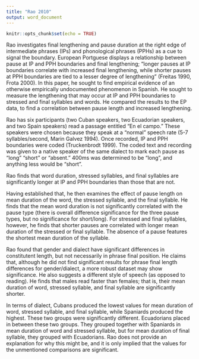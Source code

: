```yaml
---
title: "Rao 2010"
output: word_document
---
```


```r
knitr::opts_chunk$set(echo = TRUE)
```

Rao investigates final lengthening and pause duration at the right edge of intermediate phrases (IPs) and phonological phrases (PPHs) as a cue to signal the boundary. European Portguese displays a relationship between pause at IP and PPH boundaries and final lengthening; "longer pauses at IP boundaries correlate with increased final lengthening, while shorter pauses at PPH boundaries are tied to a lesser degree of lengthening" (Freitas 1990, Frota 2000). In this paper, he sought to find empirical evidence of an otherwise empirically undocumented phenomenon in Spanish. He sought to measure the lengthening that may occur at IP and PPH boundaries to stressed and final syllables and words. He compared the results to the EP data, to find a correlation between pause length and increased lengthening.

Rao has six participants (two Cuban speakers, two Ecuadorian speakers, and two Spain speakers) read a passage entitled "En el campo." These speakers were chosen because they speak at a "normal" speech rate (5-7 syllables/second, Marin Galvez 1994). Once recorded, IP and PPH boundaries were coded (Truckenbrodt 1999). The coded text and recording was given to a native speaker of the same dialect to mark each pause as "long" "short" or "absent." 400ms was determined to be "long", and anything less would be "short".

Rao finds that word duration, stressed syllables, and final syllables are significantly longer at IP and PPH boundaries than those that are not.

Having established that, he then examines the effect of pause length on mean duration of the word, the stressed syllable, and the final syllable. He finds that the mean word duration is not significantly correlated with the pause type (there is overall difference significance for the three pause types, but no significance for short/long). For stressed and final syllables, however, he finds that shorter pauses are correlated with longer mean duration of the stressed or final syllable. The absence of a pause features the shortest mean duration of the syllable.

Rao found that gender and dialect have significant differences in constitutent length, but not necessarily in phrase final position. He claims that, although he did not find significant results for phrase final length differences for gender/dialect, a more robust dataset may show significance. He also suggests a different style of speech (as opposed to reading). He finds that males read faster than females; that is, their mean duration of word, stressed syllable, and final syllable are significantly shorter.

In terms of dialect, Cubans produced the lowest values for mean duration of word, stressed syllable, and final syllable, while Spaniards produced the highest. These two groups were significantly different. Ecuadorians placed in between these two groups. They grouped together with Spaniards in mean duration of word and stressed syllable, but for mean duration of final syllable, they grouped with Ecuadorians. Rao does not provide an explanation for why this might be, and it is only implied that the values for the unmentioned comparisons are significant.
